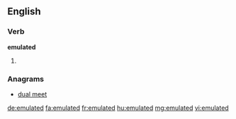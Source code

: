 ==English==

===Verb===
'''emulated'''

# {{past of|emulate}}

===Anagrams===
* [[dual meet#English|dual meet]]

[[de:emulated]]
[[fa:emulated]]
[[fr:emulated]]
[[hu:emulated]]
[[mg:emulated]]
[[vi:emulated]]